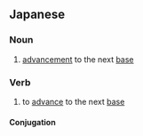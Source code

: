 ==Japanese==
{{ja-kanjitab|しん|るい|yomi=o}}

===Noun===
{{ja-noun|しんるい}}

# {{lb|ja|baseball|sort=しんるい}} [[advancement]] to the next [[base]]

===Verb===
{{ja-verb-suru|しんるい}}

# to [[advance]] to the next [[base]]

====Conjugation====
{{ja-suru|しんるい}}